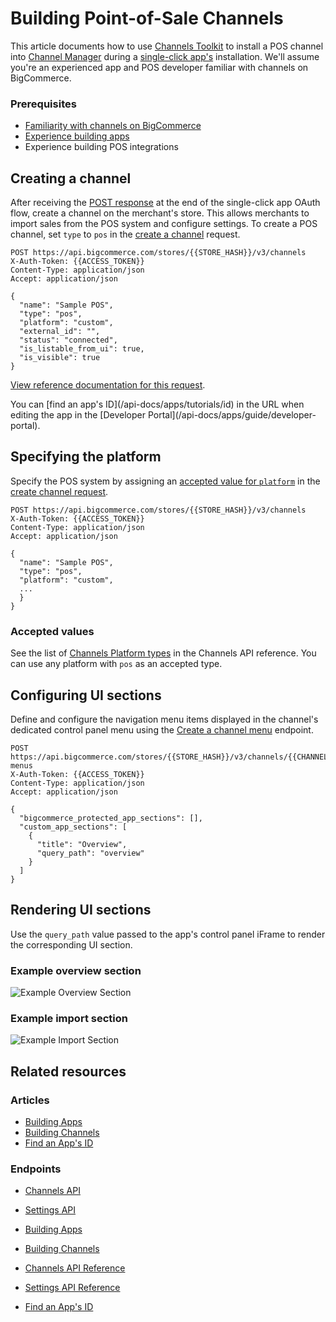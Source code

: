 # Building Point-of-Sale Channels

This article documents how to use [Channels Toolkit](/api-docs/channels/guide/channels-toolkit-reference) to install a POS channel into [Channel Manager](https://support.bigcommerce.com/s/article/Selling-Everywhere-with-Channel-Manager) during a [single-click app's](/api-docs/apps/guide/types) installation. We'll assume you're an experienced app and POS developer familiar with channels on BigCommerce.

### Prerequisites


- [Familiarity with channels on BigCommerce](/api-docs/channels/guide/overview)
- [Experience building apps](/api-docs/apps/guide/intro)
- Experience building POS integrations

## Creating a channel

After receiving the [POST response](/api-docs/apps/guide/auth#receiving-the-post-response) at the end of the single-click app OAuth flow, create a channel on the merchant's store. This allows merchants to import sales from the POS system and configure settings. To create a POS channel, set `type` to `pos` in the [create a channel](/docs/rest-management/channels#create-a-channel) request.

```http filename="Example request: Create a channel" showLineNumbers copy
POST https://api.bigcommerce.com/stores/{{STORE_HASH}}/v3/channels
X-Auth-Token: {{ACCESS_TOKEN}}
Content-Type: application/json
Accept: application/json

{
  "name": "Sample POS",
  "type": "pos",
  "platform": "custom",
  "external_id": "",
  "status": "connected",
  "is_listable_from_ui": true,
  "is_visible": true
}
```

[View reference documentation for this request](/docs/rest-management/channels#create-a-channel).

<Callout type="info">
  You can [find an app's ID](/api-docs/apps/tutorials/id) in the URL when editing the app in the [Developer Portal](/api-docs/apps/guide/developer-portal).
</Callout>


## Specifying the platform

Specify the POS system by assigning an [accepted value for `platform`](#accepted-values) in the [create channel request](/docs/rest-management/channels#create-a-channel).

```http filename="Example request: Create a channel" showLineNumbers copy
POST https://api.bigcommerce.com/stores/{{STORE_HASH}}/v3/channels
X-Auth-Token: {{ACCESS_TOKEN}}
Content-Type: application/json
Accept: application/json

{
  "name": "Sample POS",
  "type": "pos",
  "platform": "custom",
  ...
  }
}
```

### Accepted values

See the list of [Channels Platform types](/docs/rest-management/channels#platform) in the Channels API reference. You can use any platform with `pos` as an accepted type.

## Configuring UI sections

Define and configure the navigation menu items displayed in the channel's dedicated control panel menu using the [Create a channel menu](/docs/rest-management/channels/channel-menus#create-channel-menus) endpoint.

```http filename="Example request: Create channel menus" showLineNumbers copy
POST https://api.bigcommerce.com/stores/{{STORE_HASH}}/v3/channels/{{CHANNEL_ID}}/channel-menus
X-Auth-Token: {{ACCESS_TOKEN}}
Content-Type: application/json
Accept: application/json

{
  "bigcommerce_protected_app_sections": [],
  "custom_app_sections": [
    {
      "title": "Overview",
      "query_path": "overview"
    }
  ]
}
```

## Rendering UI sections

Use the `query_path` value passed to the app's control panel iFrame to render the corresponding UI section.

### Example overview section

![Example Overview Section](https://storage.googleapis.com/bigcommerce-production-dev-center/images/channels/channels-channel-overview.png "Example Overview Section")

### Example import section

![Example Import Section](https://storage.googleapis.com/bigcommerce-production-dev-center/images/channels/channels-pos-import.png "Example Import Section")

## Related resources

### Articles

- [Building Apps](/api-docs/apps/guide/intro)
- [Building Channels](/api-docs/channels/guide/overview)
- [Find an App's ID](/api-docs/apps/tutorials/id)

### Endpoints

- [Channels API](/docs/rest-management/channels)
- [Settings API](/docs/rest-management/settings)

- [Building Apps](/api-docs/apps/guide/intro)
- [Building Channels](/api-docs/channels/guide/overview)
- [Channels API Reference](/docs/rest-management/channels)
- [Settings API Reference](/docs/rest-management/settings)
- [Find an App's ID](/api-docs/apps/tutorials/id)
